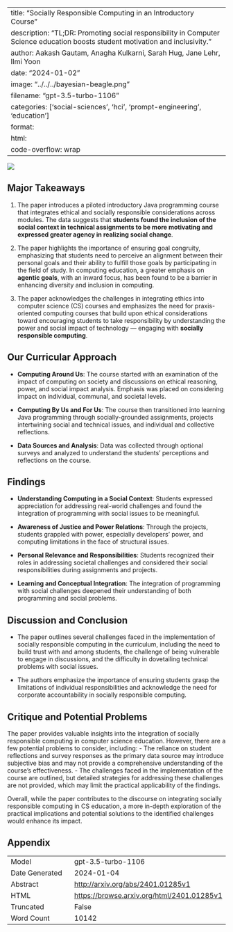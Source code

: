 
---
title: "Socially Responsible Computing in an Introductory Course"
description: "TL;DR: Promoting social responsibility in Computer Science education boosts student motivation and inclusivity."
author: Aakash Gautam, Anagha Kulkarni, Sarah Hug, Jane Lehr, Ilmi Yoon
date: "2024-01-02"
image: "../../../bayesian-beagle.png"
filename: "gpt-3.5-turbo-1106"
categories: ['social-sciences', 'hci', 'prompt-engineering', 'education']
format:
  html:
    code-overflow: wrap
---

![](None)

## Major Takeaways

1. The paper introduces a piloted introductory Java programming course that integrates ethical and socially responsible considerations across modules. The data suggests that **students found the inclusion of the social context in technical assignments to be more motivating and expressed greater agency in realizing social change**.

2. The paper highlights the importance of ensuring goal congruity, emphasizing that students need to perceive an alignment between their personal goals and their ability to fulfill those goals by participating in the field of study. In computing education, a greater emphasis on **agentic goals**, with an inward focus, has been found to be a barrier in enhancing diversity and inclusion in computing.

3. The paper acknowledges the challenges in integrating ethics into computer science (CS) courses and emphasizes the need for praxis-oriented computing courses that build upon ethical considerations toward encouraging students to take responsibility by understanding the power and social impact of technology — engaging with **socially responsible computing**.

## Our Curricular Approach

- **Computing Around Us**: The course started with an examination of the impact of computing on society and discussions on ethical reasoning, power, and social impact analysis. Emphasis was placed on considering impact on individual, communal, and societal levels.

- **Computing By Us and For Us**: The course then transitioned into learning Java programming through socially-grounded assignments, projects intertwining social and technical issues, and individual and collective reflections. 

- **Data Sources and Analysis**: Data was collected through optional surveys and analyzed to understand the students' perceptions and reflections on the course.

## Findings

- **Understanding Computing in a Social Context**: Students expressed appreciation for addressing real-world challenges and found the integration of programming with social issues to be meaningful.

- **Awareness of Justice and Power Relations**: Through the projects, students grappled with power, especially developers’ power, and computing limitations in the face of structural issues.

- **Personal Relevance and Responsibilities**: Students recognized their roles in addressing societal challenges and considered their social responsibilities during assignments and projects.

- **Learning and Conceptual Integration**: The integration of programming with social challenges deepened their understanding of both programming and social problems.

## Discussion and Conclusion

- The paper outlines several challenges faced in the implementation of socially responsible computing in the curriculum, including the need to build trust with and among students, the challenge of being vulnerable to engage in discussions, and the difficulty in dovetailing technical problems with social issues.

- The authors emphasize the importance of ensuring students grasp the limitations of individual responsibilities and acknowledge the need for corporate accountability in socially responsible computing.

## Critique and Potential Problems

The paper provides valuable insights into the integration of socially responsible computing in computer science education. However, there are a few potential problems to consider, including:
- The reliance on student reflections and survey responses as the primary data source may introduce subjective bias and may not provide a comprehensive understanding of the course's effectiveness.
- The challenges faced in the implementation of the course are outlined, but detailed strategies for addressing these challenges are not provided, which may limit the practical applicability of the findings.

Overall, while the paper contributes to the discourse on integrating socially responsible computing in CS education, a more in-depth exploration of the practical implications and potential solutions to the identified challenges would enhance its impact.

## Appendix

|          |          |
|----------|----------|
| Model     | gpt-3.5-turbo-1106       |
| Date Generated     | 2024-01-04       |
| Abstract | [http://arxiv.org/abs/2401.01285v1](http://arxiv.org/abs/2401.01285v1)        |
| HTML     | [https://browse.arxiv.org/html/2401.01285v1](https://browse.arxiv.org/html/2401.01285v1)       |
| Truncated       | False       |
| Word Count       | 10142       |